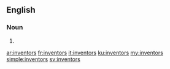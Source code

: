 ==English==

===Noun===
{{head|en}}

# {{plural of|inventor}}

[[ar:inventors]]
[[fr:inventors]]
[[it:inventors]]
[[ku:inventors]]
[[my:inventors]]
[[simple:inventors]]
[[sv:inventors]]